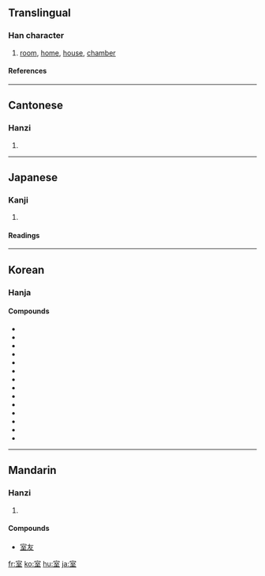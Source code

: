 ==Translingual==
===Han character===
{{Han char|rn=40|rad=宀|as=06|sn=9|four=3010<sub>4</sub>|canj=十一戈土 (JMIG)}}
# [[room]], [[home]], [[house]], [[chamber]]
====References====
{{Han ref|kx=0285.020|dkj=07136|dj=0563.040|hdz=20925.030|uh=5BA4|ud=23460|bh=ABC7|bd=43975}}
----
==Cantonese==
===Hanzi===
{{yue-hanzi|jyut=|y=sat1}}
# {{defn|Cantonese}}
----
==Japanese==
===Kanji===
{{ja-kanji|grade=2|rs=宀06}}
# {{defn|Japanese}} 
====Readings====
{{ja-readings|on=[[しつ]] (shitsu), [[しち]] (shichi)|kun=[[むろ]] (muro), [[へや]] (heya)}}
----
==Korean==
===Hanja===
{{ko-hanja|hangeul=실|rv=sil|mr=shil|y=sil|eumhun=집|ehrv=jip|ehmr=chip|ehy=cip}}
====Compounds====
* {{ko-inline|실내|silnae||室內}}
* {{ko-inline|교실|gyosil||敎室}}
* {{ko-inline|객실|gaeksil||客室}}
* {{ko-inline|거실|geosil||居室}}
* {{ko-inline|별실|byeolsil||別室}}
* {{ko-inline|침실|jimsil||寢室}}
* {{ko-inline|암실|amsil||暗室}}
* {{ko-inline|정실|jeongsil||正室}}
* {{ko-inline|측실|cheuksil||側室}}
* {{ko-inline|내실|naesil||內室}}
* {{ko-inline|석실|seoksil||石室}}
* {{ko-inline|빙실|bingsil||氷室}}
* {{ko-inline|황실|hwangsil||皇室}}
* {{ko-inline|왕실|wangsil||王室}}

----

==Mandarin==
===Hanzi===
{{cmn-hanzi|pin=[[shì]] ([[shi4]])|wg=shih<sup>4</sup>}}
# {{defn|Mandarin}}

====Compounds====
*[[室友]]

[[fr:室]]
[[ko:室]]
[[hu:室]]
[[ja:室]]